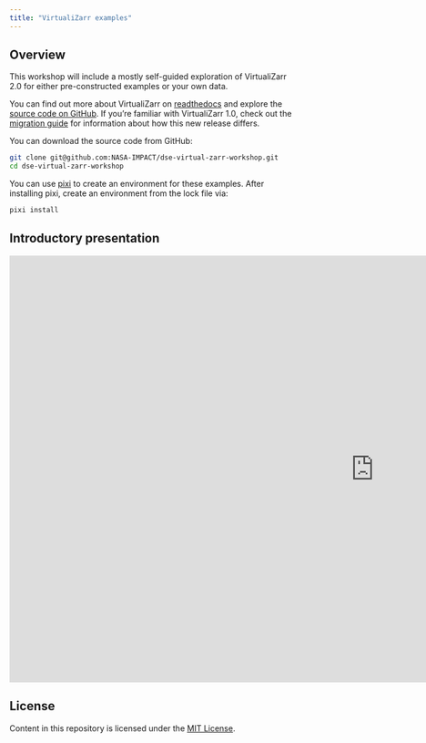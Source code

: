 ```yaml
---
title: "VirtualiZarr examples"
---
```


## Overview

This workshop will include a mostly self-guided exploration of VirtualiZarr 2.0 for either pre-constructed examples or your own data.

You can find out more about VirtualiZarr on [readthedocs](https://virtualizarr.readthedocs.io/en/stable/index.html) and explore the
[source code on GitHub](https://github.com/zarr-developers/VirtualiZarr). If you're familiar with VirtualiZarr 1.0, check out the
[migration guide](https://virtualizarr.readthedocs.io/en/stable/migration_guide.html) for information about how this new release differs.

You can download the source code from GitHub:

```bash
git clone git@github.com:NASA-IMPACT/dse-virtual-zarr-workshop.git
cd dse-virtual-zarr-workshop
```

You can use [pixi](https://pixi.sh/latest/) to create an environment for these examples. After installing pixi, create an environment from the
lock file via:

```bash
pixi install
```

## Introductory presentation

::: {.responsive-iframe}

<iframe src="https://docs.google.com/presentation/d/e/2PACX-1vQfmlOQR0NYAqMX5IcALvKOB1WgNh82sHs_RU-QBzmiO4y2MCo9NK4l4oCcYRyBqCsYpDeU1rsdbu56/pubembed?start=false&loop=false&delayms=3000" frameborder="0" width="1280" height="749" allowfullscreen="true" mozallowfullscreen="true" webkitallowfullscreen="true"></iframe>

:::

## License

Content in this repository is licensed under the [MIT License](LICENSE.txt).